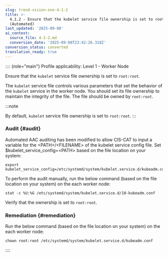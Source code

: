 ```yaml
---
slug: trend-vision-one-4-1-2
title: >-
  4.1.2 - Ensure that the kubelet service file ownership is set to root:root
  (Automated)
last_updated: '2025-09-08'
ai_context:
  source_file: 4-1-2.md
  conversion_date: '2025-09-08T23:42:26.318Z'
conversion_status: converted
translation_ready: true
---
```


:::: {role="main"}
Profile applicability: Level 1 - Worker Node

Ensure that the `kubelet` service file ownership is set to `root:root`.

The `kubelet` service file controls various parameters that set the behavior of the `kubelet` service in the worker node. You should set its file ownership to maintain the integrity of the file. The file should be owned by `root:root`.

:::note

By default, `kubelet` service file ownership is set to `root:root`.
:::

### Audit {#audit}

Automated AAC auditing has been modified to allow CIS-CAT to input a variable for the \<PATH\>/\<FILENAME\> of the kubelet service config file. Set $kubelet_service_config=\<PATH\> based on the file location on your system:

``` codeblock
export
kubelet_service_config=/etc/systemd/system/kubelet.service.d/kubeadm.conf
```

To perform the audit manually, run the below command (based on the file location on your system) on the each worker node:

``` codeblock
stat -c %U:%G /etc/systemd/system/kubelet.service.d/10-kubeadm.conf
```

Verify that the ownership is set to `root:root`.

### Remediation {#remediation}

Run the below command (based on the file location on your system) on the each worker node:

``` codeblock
chown root:root /etc/systemd/system/kubelet.service.d/kubeadm.conf
```
::::
